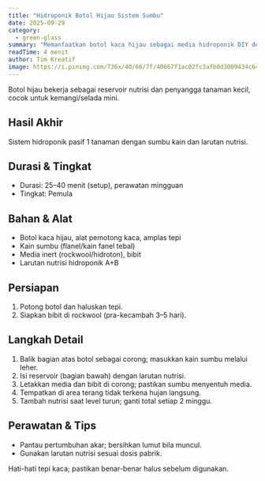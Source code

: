 ```yaml
---
title: "Hidroponik Botol Hijau Sistem Sumbu"
date: 2025-09-29
category:
  - green-glass
summary: "Memanfaatkan botol kaca hijau sebagai media hidroponik DIY dengan sistem sumbu."
readTime: 4 menit
author: Tim Kreatif
image: https://i.pinimg.com/736x/40/66/7f/40667f1ac02fc3afb0d3009434c64c25.jpg
---
```


Botol hijau bekerja sebagai reservoir nutrisi dan penyangga tanaman kecil, cocok untuk kemangi/selada mini.

## Hasil Akhir

Sistem hidroponik pasif 1 tanaman dengan sumbu kain dan larutan nutrisi.

## Durasi & Tingkat

- Durasi: 25–40 menit (setup), perawatan mingguan
- Tingkat: Pemula

## Bahan & Alat

- Botol kaca hijau, alat pemotong kaca, amplas tepi
- Kain sumbu (flanel/kain fanel tebal)
- Media inert (rockwool/hidroton), bibit
- Larutan nutrisi hidroponik A+B

## Persiapan

1. Potong botol dan haluskan tepi.
2. Siapkan bibit di rockwool (pra-kecambah 3–5 hari).

## Langkah Detail

1. Balik bagian atas botol sebagai corong; masukkan kain sumbu melalui leher.
2. Isi reservoir (bagian bawah) dengan larutan nutrisi.
3. Letakkan media dan bibit di corong; pastikan sumbu menyentuh media.
4. Tempatkan di area terang tidak terkena hujan langsung.
5. Tambah nutrisi saat level turun; ganti total setiap 2 minggu.

## Perawatan & Tips

- Pantau pertumbuhan akar; bersihkan lumut bila muncul.
- Gunakan larutan nutrisi sesuai dosis pabrik.

<TipBox title="Keamanan">
  Hati-hati tepi kaca; pastikan benar-benar halus sebelum digunakan.
</TipBox>

